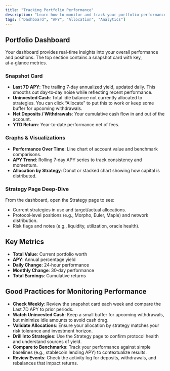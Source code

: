 ```yaml
---
title: "Tracking Portfolio Performance"
description: "Learn how to monitor and track your portfolio performance"
tags: ["Dashboard", "APY", "Allocation", "Analytics"]
---
```


## Portfolio Dashboard
Your dashboard provides real-time insights into your overall performance and positions. The top section contains a snapshot card with key, at‑a‑glance metrics.

### Snapshot Card
- **Last 7D APY**: The trailing 7‑day annualized yield, updated daily. This smooths out day‑to‑day noise while reflecting recent performance.
- **Uninvested Cash**: Total idle balance not currently allocated to strategies. You can click “Allocate” to put this to work or keep some buffer for upcoming withdrawals.
- **Net Deposits / Withdrawals**: Your cumulative cash flow in and out of the account.
- **YTD Return**: Year‑to‑date performance net of fees.

### Graphs & Visualizations
- **Performance Over Time**: Line chart of account value and benchmark comparisons.
- **APY Trend**: Rolling 7‑day APY series to track consistency and momentum.
- **Allocation by Strategy**: Donut or stacked chart showing how capital is distributed.

### Strategy Page Deep‑Dive
From the dashboard, open the Strategy page to see:
- Current strategies in use and target/actual allocations.
- Protocol‑level positions (e.g., Morpho, Euler, Maple) and network distribution.
- Risk flags and notes (e.g., liquidity, utilization, oracle health).

## Key Metrics
- **Total Value**: Current portfolio worth
- **APY**: Annual percentage yield
- **Daily Change**: 24‑hour performance
- **Monthly Change**: 30‑day performance
- **Total Earnings**: Cumulative returns

## Good Practices for Monitoring Performance
- **Check Weekly**: Review the snapshot card each week and compare the Last 7D APY to prior periods.
- **Watch Uninvested Cash**: Keep a small buffer for upcoming withdrawals, but minimize idle amounts to avoid cash drag.
- **Validate Allocations**: Ensure your allocation by strategy matches your risk tolerance and investment horizon.
- **Drill Into Strategies**: Use the Strategy page to confirm protocol health and understand sources of yield.
- **Compare to Benchmarks**: Track your performance against simple baselines (e.g., stablecoin lending APY) to contextualize results.
- **Review Events**: Check the activity log for deposits, withdrawals, and rebalances that impact returns.

 

